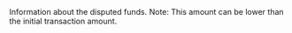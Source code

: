   

  

  
<ParamField body="DisputedFunds" type="string">     
Information about the disputed funds.  
Note: This amount can be lower than the initial transaction amount.   

<Expandable title="properties">  
<Currency14 />  
  
<Amount1 />  
  

</Expandable> 
</ParamField>